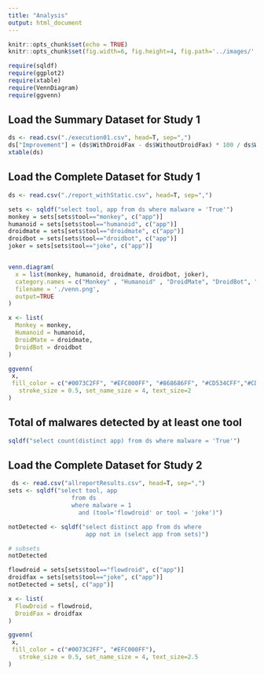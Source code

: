 ```yaml
---
title: "Analysis"
output: html_document
---
```


```r
knitr::opts_chunk$set(echo = TRUE)
knitr::opts_chunk$set(fig.width=6, fig.height=4, fig.path='../images/', dev=c('png', 'pdf'))

require(sqldf)
require(ggplot2)
require(xtable)
require(VennDiagram)
require(ggvenn)
```

## Load the Summary Dataset for Study 1

```r
ds <- read.csv("./execution01.csv", head=T, sep=",")
ds["Improvement"] = (ds$WithDroidFax - ds$WithoutDroidFax) * 100 / ds$WithDroidFax
xtable(ds)
```

## Load the Complete Dataset for Study 1

```r
ds <- read.csv("./report_withStatic.csv", head=T, sep=",")

sets <- sqldf("select tool, app from ds where malware = 'True'")
monkey = sets[sets$tool=="monkey", c("app")]
humanoid = sets[sets$tool=="humanoid", c("app")]
droidmate = sets[sets$tool=="droidmate", c("app")]
droidbot = sets[sets$tool=="droidbot", c("app")]
joker = sets[sets$tool=="joke", c("app")]


venn.diagram(
  x = list(monkey, humanoid, droidmate, droidbot, joker),
  category.names = c("Monkey" , "Humanoid" , "DroidMate", "DroidBot", "Joker"),
  filename = './venn.png',
  output=TRUE
)

x <- list(
  Monkey = monkey,
  Humanoid = humanoid, 
  DroidMate = droidmate,
  DroidBot = droidbot
)

ggvenn(
 x,
 fill_color = c("#0073C2FF", "#EFC000FF", "#868686FF", "#CD534CFF","#CD534CAA"),
   stroke_size = 0.5, set_name_size = 4, text_size=2
)
```

## Total of malwares detected by at least one tool

```r
sqldf("select count(distinct app) from ds where malware = 'True'")
```

## Load the Complete Dataset for Study 2

```r
 ds <- read.csv("allreportResults.csv", head=T, sep=",")
sets <- sqldf("select tool, app 
                  from ds 
                  where malware = 1 
                    and (tool='flowdroid' or tool = 'joke')")

notDetected <- sqldf("select distinct app from ds where 
                      app not in (select app from sets)")

# subsets
notDetected

flowdroid = sets[sets$tool=="flowdroid", c("app")]
droidfax = sets[sets$tool=="joke", c("app")]
notDetected = sets[, c("app")]

x <- list(
  FlowDroid = flowdroid,
  DroidFax = droidfax
)

ggvenn(
 x,
 fill_color = c("#0073C2FF", "#EFC000FF"),
   stroke_size = 0.5, set_name_size = 4, text_size=2.5
)

```